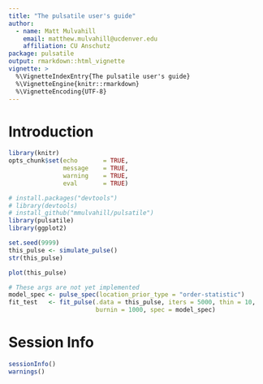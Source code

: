 ```yaml
---
title: "The pulsatile user's guide"
author: 
  - name: Matt Mulvahill 
    email: matthew.mulvahill@ucdenver.edu
    affiliation: CU Anschutz
package: pulsatile
output: rmarkdown::html_vignette
vignette: >
  %\VignetteIndexEntry{The pulsatile user's guide}
  %\VignetteEngine{knitr::rmarkdown}
  %\VignetteEncoding{UTF-8}
---
```




# Introduction



```r
library(knitr)
opts_chunk$set(echo       = TRUE,
               message    = TRUE,
               warning    = TRUE,
               eval       = TRUE)
```

```r
# install.packages("devtools")
# library(devtools)
# install_github("mmulvahill/pulsatile")
library(pulsatile)
library(ggplot2)
```

```r
set.seed(9999)
this_pulse <- simulate_pulse()
str(this_pulse)

plot(this_pulse)

```

```r
# These args are not yet implemented
model_spec <- pulse_spec(location_prior_type = "order-statistic")
fit_test   <- fit_pulse(.data = this_pulse, iters = 5000, thin = 10,
                        burnin = 1000, spec = model_spec)

```



# Session Info

```r
sessionInfo()
warnings()
```




